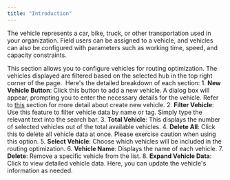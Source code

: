 ```yaml
---
title: "Introduction"
---
```


The vehicle represents a car, bike, truck, or other transportation used in your organization. Field users can be assigned to a vehicle, and vehicles can also be configured with parameters such as working time, speed, and capacity constraints.

This section allows you to configure vehicles for routing optimization. The vehicles displayed are filtered based on the selected hub in the top right corner of the page. <img src="https://t3837933.p.clickup-attachments.com/t3837933/1f7c6d18-d7f2-43c1-b07d-0b4d8b7993f9/image.png" alt="" /> Here's the detailed breakdown of each section: 1. **New Vehicle Button**: Click this button to add a new vehicle. A dialog box will appear, prompting you to enter the necessary details for the vehicle. Refer to [this](https://doc.clickup.com/3837933/p/h/3n3zd-81962/aa00834626ae24f/3n3zd-82462) section for more detail about create new vehicle. 2. **Filter Vehicle**: Use this feature to filter vehicle data by name or tag. Simply type the relevant text into the search bar. 3. **Total Vehicle**: This displays the number of selected vehicles out of the total available vehicles. 4. **Delete All**: Click this to delete all vehicle data at once. Please exercise caution when using this option. 5. **Select Vehicle**: Choose which vehicles will be included in the routing optimization. 6. **Vehicle Name**: Displays the name of each vehicle. 7. **Delete**: Remove a specific vehicle from the list. 8. **Expand Vehicle Data**: Click to view detailed vehicle data. Here, you can update the vehicle's information as needed.